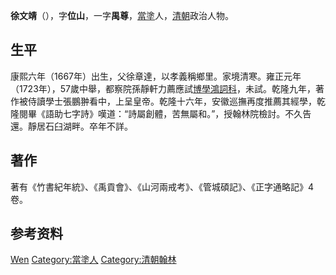{{Otheruses|other=谥号文靖的徐姓人物|徐溥}}

'''徐文靖'''（{{bd|1667年||？||Xu徐}}），字'''位山'''，一字'''禺尊'''，[[當塗|當塗]]人，[[清朝|清朝]]政治人物。

== 生平 ==
康熙六年（1667年）出生，父徐章達，以孝義稱鄉里。家境清寒。雍正元年（1723年），57歲中舉，都察院孫靜軒力薦應試[[博學鴻詞科|博學鴻詞科]]，未試。乾隆九年，著作被侍讀學士張鵬翀看中，上呈皇帝。乾隆十六年，安徽巡撫再度推薦其經學，乾隆閱畢《語助七字詩》嘆道：“詩屬創體，苦無屬和。”，授翰林院檢討。不久告還。靜居石臼湖畔。卒年不詳。

== 著作 ==
著有《竹書紀年統》、《禹貢會》、《山河兩戒考》、《管城碩記》、《正字通略記》4卷。

== 参考资料 ==
{{reflist}}

{{Authority control}}
{{DEFAULTSORT:Xu徐}}
[[Category:徐姓|Wen]]
[[Category:當塗人|Category:當塗人]]
[[Category:清朝翰林|Category:清朝翰林]]